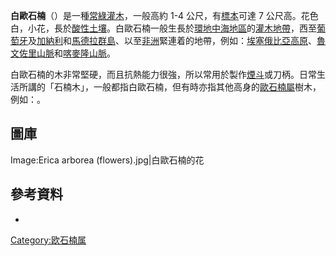 {{Speciesbox
|image = Erica arborea JPG1.jpg
| genus = Erica
|species = arborea
| status = LC
| status_system = IUCN3.1
| status_ref=<ref name="IUCN">{{cite iucn| author = Harvey-Brown, Y | author2 = Barstow, M |title=''Erica arborea''|date=2017|volume=2017|doi=10.2305/IUCN.UK.2017-3.RLTS.T73094040A109616921.en|page= e.T73094040A109616921}}</ref>
|authority = [[林奈|L.]]
|}}
'''白歐石楠'''（{{lang|la|''Erica arborea''}}）是一種[[常綠植物|常綠]][[灌木|灌木]]，一般高約 1-4 公尺，有[[標本|標本]]可達 7 公尺高。花色白，小花，長於[[酸性土壤|酸性土壤]]。白歐石楠一般生長於[[地中海地區|環地中海地區]]的[[灌木地帶|灌木地帶]]，西至[[葡萄牙|葡萄牙]]及[[加納利群島|加納利]]和[[馬德拉群島|馬德拉群島]]、以至[[非洲|非洲]]緊連着的地帶，例如：[[埃塞俄比亞高原|埃塞俄比亞高原]]、[[魯文佐里山脈|魯文佐里山脈]]和[[喀麥隆山脈|喀麥隆山脈]]。

白歐石楠的木非常堅硬，而且抗熱能力很強，所以常用於製作[[煙斗|煙斗]]或刀柄。日常生活所講的「石楠木」，一般都指白歐石楠，但有時亦指其他高身的[[歐石楠屬|歐石楠屬]]樹木，例如：{{le|葡萄牙石楠|Erica lusitanica}}。

== 圖庫 ==
<gallery>
Image:Erica arborea (flowers).jpg|白歐石楠的花
</gallery>

== 參考資料 ==
{{reflist}}
*{{cite book |editors=Adams, W.M., A.S. Goudie & A. R. Orme |year=1996 |title=''The Physical Geography of Africa.'' |page=55 |publisher=[[牛津大學出版社|牛津大學出版社]]}}
{{Taxonbar|from=Q176647}}

[[Category:欧石楠属|Category:欧石楠属]]


{{Plant-stub}}